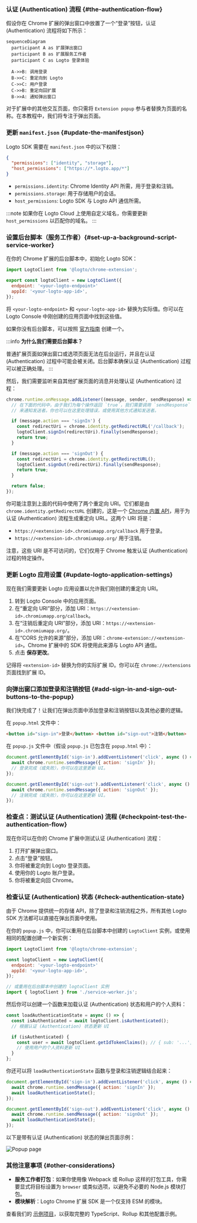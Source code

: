 

### 认证 (Authentication) 流程 \{#the-authentication-flow}

假设你在 Chrome 扩展的弹出窗口中放置了一个“登录”按钮，认证 (Authentication) 流程将如下所示：

```mermaid
sequenceDiagram
  participant A as 扩展弹出窗口
  participant B as 扩展服务工作者
  participant C as Logto 登录体验

  A->>B: 调用登录
  B->>C: 重定向到 Logto
  C->>C: 用户登录
  C->>B: 重定向回扩展
  B->>A: 通知弹出窗口
```

对于扩展中的其他交互页面，你只需将 `Extension popup` 参与者替换为页面的名称。在本教程中，我们将专注于弹出页面。

<RegardingRedirectBasedSignIn />

### 更新 `manifest.json` \{#update-the-manifestjson}

Logto SDK 需要在 `manifest.json` 中的以下权限：

```json title="manifest.json"
{
  "permissions": ["identity", "storage"],
  "host_permissions": ["https://*.logto.app/*"]
}
```

- `permissions.identity`: Chrome Identity API 所需，用于登录和注销。
- `permissions.storage`: 用于存储用户的会话。
- `host_permissions`: Logto SDK 与 Logto API 通信所需。

:::note
如果你在 Logto Cloud 上使用自定义域名，你需要更新 `host_permissions` 以匹配你的域名。
:::

### 设置后台脚本（服务工作者）\{#set-up-a-background-script-service-worker}

在你的 Chrome 扩展的后台脚本中，初始化 Logto SDK：

```js title="service-worker.js"
import LogtoClient from '@logto/chrome-extension';

export const logtoClient = new LogtoClient({
  endpoint: '<your-logto-endpoint>'
  appId: '<your-logto-app-id>',
});
```

将 `<your-logto-endpoint>` 和 `<your-logto-app-id>` 替换为实际值。你可以在 Logto Console 中刚创建的应用页面中找到这些值。

如果你没有后台脚本，可以按照 [官方指南](https://developer.chrome.com/docs/extensions/develop/concepts/service-workers/basics) 创建一个。

:::info
**为什么我们需要后台脚本？**

普通扩展页面如弹出窗口或选项页面无法在后台运行，并且在认证 (Authentication) 过程中可能会被关闭。后台脚本确保认证 (Authentication) 过程可以被正确处理。
:::

然后，我们需要监听来自其他扩展页面的消息并处理认证 (Authentication) 过程：

```js title="service-worker.js"
chrome.runtime.onMessage.addListener((message, sender, sendResponse) => {
  // 在下面的代码中，由于我们为每个操作返回 `true`，我们需要调用 `sendResponse`
  // 来通知发送者。你也可以在这里处理错误，或使用其他方式通知发送者。

  if (message.action === 'signIn') {
    const redirectUri = chrome.identity.getRedirectURL('/callback');
    logtoClient.signIn(redirectUri).finally(sendResponse);
    return true;
  }

  if (message.action === 'signOut') {
    const redirectUri = chrome.identity.getRedirectURL();
    logtoClient.signOut(redirectUri).finally(sendResponse);
    return true;
  }

  return false;
});
```

你可能注意到上面的代码中使用了两个重定向 URI。它们都是由 `chrome.identity.getRedirectURL` 创建的，这是一个 [Chrome 内置 API](https://developer.chrome.com/docs/extensions/reference/api/identity#method-getRedirectURL)，用于为认证 (Authentication) 流程生成重定向 URL。这两个 URI 将是：

- `https://<extension-id>.chromiumapp.org/callback` 用于登录。
- `https://<extension-id>.chromiumapp.org/` 用于注销。

注意，这些 URI 是不可访问的，它们仅用于 Chrome 触发认证 (Authentication) 过程的特定操作。

### 更新 Logto 应用设置 \{#update-logto-application-settings}

现在我们需要更新 Logto 应用设置以允许我们刚创建的重定向 URI。

1. 转到 Logto Console 中的应用页面。
2. 在“重定向 URI”部分，添加 URI：`https://<extension-id>.chromiumapp.org/callback`。
3. 在“注销后重定向 URI”部分，添加 URI：`https://<extension-id>.chromiumapp.org/`。
4. 在“CORS 允许的来源”部分，添加 URI：`chrome-extension://<extension-id>`。Chrome 扩展中的 SDK 将使用此来源与 Logto API 通信。
5. 点击 **保存更改**。

记得将 `<extension-id>` 替换为你的实际扩展 ID。你可以在 `chrome://extensions` 页面找到扩展 ID。

### 向弹出窗口添加登录和注销按钮 \{#add-sign-in-and-sign-out-buttons-to-the-popup}

我们快完成了！让我们在弹出页面中添加登录和注销按钮以及其他必要的逻辑。

在 `popup.html` 文件中：

```html title="popup.html"
<button id="sign-in">登录</button> <button id="sign-out">注销</button>
```

在 `popup.js` 文件中（假设 `popup.js` 已包含在 `popup.html` 中）：

```js title="popup.js"
document.getElementById('sign-in').addEventListener('click', async () => {
  await chrome.runtime.sendMessage({ action: 'signIn' });
  // 登录完成（或失败），你可以在这里更新 UI。
});

document.getElementById('sign-out').addEventListener('click', async () => {
  await chrome.runtime.sendMessage({ action: 'signOut' });
  // 注销完成（或失败），你可以在这里更新 UI。
});
```

### 检查点：测试认证 (Authentication) 流程 \{#checkpoint-test-the-authentication-flow}

现在你可以在你的 Chrome 扩展中测试认证 (Authentication) 流程：

1. 打开扩展弹出窗口。
2. 点击“登录”按钮。
3. 你将被重定向到 Logto 登录页面。
4. 使用你的 Logto 账户登录。
5. 你将被重定向回 Chrome。

### 检查认证 (Authentication) 状态 \{#check-authentication-state}

由于 Chrome 提供统一的存储 API，除了登录和注销流程之外，所有其他 Logto SDK 方法都可以直接在弹出页面中使用。

在你的 `popup.js` 中，你可以重用在后台脚本中创建的 `LogtoClient` 实例，或使用相同的配置创建一个新实例：

```js title="popup.js"
import LogtoClient from '@logto/chrome-extension';

const logtoClient = new LogtoClient({
  endpoint: '<your-logto-endpoint>'
  appId: '<your-logto-app-id>',
});

// 或重用在后台脚本中创建的 logtoClient 实例
import { logtoClient } from './service-worker.js';
```

然后你可以创建一个函数来加载认证 (Authentication) 状态和用户的个人资料：

```js title="popup.js"
const loadAuthenticationState = async () => {
  const isAuthenticated = await logtoClient.isAuthenticated();
  // 根据认证 (Authentication) 状态更新 UI

  if (isAuthenticated) {
    const user = await logtoClient.getIdTokenClaims(); // { sub: '...', email: '...', ... }
    // 使用用户的个人资料更新 UI
  }
};
```

你还可以将 `loadAuthenticationState` 函数与登录和注销逻辑结合起来：

```js title="popup.js"
document.getElementById('sign-in').addEventListener('click', async () => {
  await chrome.runtime.sendMessage({ action: 'signIn' });
  await loadAuthenticationState();
});

document.getElementById('sign-out').addEventListener('click', async () => {
  await chrome.runtime.sendMessage({ action: 'signOut' });
  await loadAuthenticationState();
});
```

以下是带有认证 (Authentication) 状态的弹出页面示例：

<img src={extensionPopupImage} alt="Popup page" />

### 其他注意事项 \{#other-considerations}

- **服务工作者打包**：如果你使用像 Webpack 或 Rollup 这样的打包工具，你需要显式将目标设置为 `browser` 或类似选项，以避免不必要的 Node.js 模块打包。
- **模块解析**：Logto Chrome 扩展 SDK 是一个仅支持 ESM 的模块。

查看我们的 [示例项目](https://github.com/logto-io/js/tree/HEAD/packages/chrome-extension-sample)，以获取完整的 TypeScript、Rollup 和其他配置示例。
